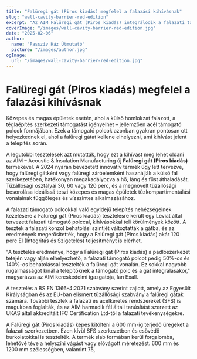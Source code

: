 ```yaml
---
title: "Falüregi gát (Piros kiadás) megfelel a falazási kihívásnak"
slug: "wall-cavity-barrier-red-edition"
excerpt: "Az AIM Falüregi gát (Piros kiadás) integrálódik a falazati támogató polcokkal, miközben biztosítja a robusztus tűzvédelmet."
coverImage: "/images/wall-cavity-barrier-red-edition.jpg"
date: "2025-02-06"
author:
  name: "Passzív Ház Útmutató"
  picture: "/images/author.jpg"
ogImage:
  url: "/images/wall-cavity-barrier-red-edition.jpg"
---
```


# Falüregi gát (Piros kiadás) megfelel a falazási kihívásnak

Közepes és magas épületek esetén, ahol a külső homlokzat falazott, a téglaépítés szerkezeti támogatást igényelhet – jellemzően acél támogató polcok formájában. Ezek a támogató polcok azonban gyakran pontosan ott helyezkednek el, ahol a falüregi gátat kellene elhelyezni, ami kihívást jelent a telepítés során.

A legutóbbi tesztelések azt mutatták, hogy ezt a kihívást meg lehet oldani az AIM – Acoustic & Insulation Manufacturing új **Falüregi gát (Piros kiadás)** termékével. A 2024 nyarán bevezetett innovatív termék úgy lett tervezve, hogy falüregi gátként vagy falüregi záróelemként használják a külső fal szerkezetében, hatékonyan megakadályozva a hő, láng és füst áthaladását. Tűzállósági osztályai 30, 60 vagy 120 perc, és a megnövelt tűzállósági besorolása ideálissá teszi közepes és magas épületek tűzkompartimentálási vonalainak függőleges és vízszintes alkalmazásához.

A falazati támogató polcokkal való egyidejű telepítés nehézségeinek kezelésére a Falüregi gát (Piros kiadás) tesztelésre került egy Leviat által tervezett falazati támogató polccal, kihívásokkal teli körülmények között. A tesztek a falazati konzol behatolási szintjét változtatták a gátba, és az eredmények megerősítették, hogy a Falüregi gát (Piros kiadás) akár 120 perc EI (Integritás és Szigetelés) teljesítményt is elérhet.

"A tesztelés eredménye, hogy a Falüregi gát (Piros kiadás) a padlószerkezet tetején vagy alján elhelyezhető, a falazati támogató polcot pedig 50%-os és 140%-os behatolással tesztelték a falüregi gát vonalán. Ez sokkal nagyobb rugalmasságot kínál a telepítőknek a támogató polc és a gát integrálásakor," magyarázza az AIM kereskedelmi igazgatója, Ian Exall.

A tesztelés a BS EN 1366-4:2021 szabvány szerint zajlott, amely az Egyesült Királyságban és az EU-ban elismert tűzállósági szabvány a falüregi gátak számára. További tesztek a falazati és acélkeretes rendszereket (SFS) is magukban foglalták, és az AIM harmadik fél általi tanúsítást szerzett az UKAS által akkreditált IFC Certification Ltd-től a falazati tevékenységekre.

A Falüregi gát (Piros kiadás) képes kitölteni a 600 mm-ig terjedő üregeket a falazati szerkezetben. Ezen kívül SFS szerkezetben és esővédő burkolatokkal is tesztelték. A termék slab formában kerül forgalomba, lehetővé téve a helyszíni vágást vagy elővágott méretezést. 600 mm és 1200 mm szélességben, valamint 75,